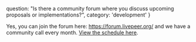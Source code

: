   question: "Is there a community forum where you discuss upcoming proposals or implementations?",
  category: 'development'
}

Yes, you can join the forum here:  https://forum.livepeer.org/ and we have a community call every month. [View the schedule here](https://forum.livepeer.org/t/community-call-schedule/993). 
